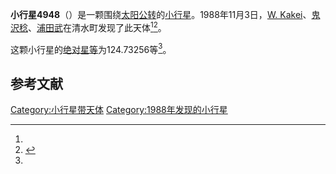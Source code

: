 {{Infobox planet
| bgcolour = #FFFFC0
| name = 4948 Hideonishimura
| symbol = 
| image = 
| caption = 
| discovery = yes
| discovery_ref = 
| discoverer = [[W._Kakei|W. Kakei]]、[[鬼沢稔|鬼沢稔]]、[[浦田武|浦田武]]
| discovery_site = [[清水町|清水町]] 
| discovered = 1988年11月3日
| designations = yes
| mp_name = 
| named_after = 
| alt_names = 1988 VF1/ 1959 RO / 1972 TH4 / 1972 VM / 1980 BW2
| mp_category = [[主带小行星|主带小行星]]
| orbit_ref = <ref name="a">[http://ssd.jpl.nasa.gov/sbdb.cgi?sstr=4948 4948 Hideonishimura] {{Wayback|url=http://ssd.jpl.nasa.gov/sbdb.cgi?sstr=4948 |date=20210717122633 }}，小行星數據庫瀏覽器（JPL Small-Body Database Browser）－[[美国国家航空航天局|美国国家航空航天局]]喷气推进实验室</ref>
| epoch = 2456400.5 (2013年4月18日更新)
| aphelion = {{convert|2.5878758|AU|km|3|abbr=on|lk=out}}
| perihelion = {{convert|1.7507850|AU|km|3|abbr=on}}
| semimajor = {{convert|2.1693304|AU|km|3|abbr=on}}
| eccentricity = 0.1929376
| period = 1167.043357 [[日|日]]<br />3.2[[儒略年|儒略年]]
| avg_speed = 
| inclination = 3.09629
| asc_node = 246.61767
| mean_anomaly = 
| arg_peri = 124.73256
| satellites = 
| physical_characteristics = yes
| dimensions = 
| mass = 
| density = 
| surface_grav = 
| escape_velocity = 
| sidereal_day = 
| axial_tilt = 
| pole_ecliptic_lat = 
| pole_ecliptic_lon = 
| albedo = 
| temperatures= 
| temp_name1 = 
| mean_temp_1 = 
| max_temp_1 = 
| temp_name2 = 
| max_temp_2 = 
| spectral_type = 
| abs_magnitude = 124.73256
}}

'''小行星4948'''（{{lang-en|4948 Hideonishimura}}）是一颗围绕[[太阳|太阳]][[公转|公转]]的[[小行星|小行星]]。1988年11月3日，[[W._Kakei|W. Kakei]]、[[鬼沢稔|鬼沢稔]]、[[浦田武|浦田武]]在清水町发现了此天体<ref name="a" /><ref>{{cite news|title=小行星列表|url=http://cfa-www.harvard.edu/iau/lists/NumberedMPs.txt|accessdate=2013-07-08|newspaper=哈佛大学|archive-date=2008-05-17|archive-url=https://web.archive.org/web/20080517010638/http://cfa-www.harvard.edu/iau/lists/NumberedMPs.txt|dead-url=no}}</ref>。

这颗小行星的[[绝对星等|绝对星等]]为124.73256等<ref name="a" />。

==参考文献==
{{reflist}}
{{Minor Planet Number|[[小行星4947|小行星4947]]|[[小行星4949|小行星4949]]}}

{{小天体}}

[[Category:小行星带天体|Category:小行星带天体]]
[[Category:1988年发现的小行星|Category:1988年发现的小行星]]

{{asteroid-stub}}